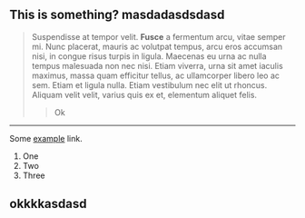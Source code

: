 
<Meta title="Documentation" />

## This is something? masdadasdsdasd

> Suspendisse at tempor velit. **Fusce** a fermentum arcu, vitae semper mi. Nunc placerat, mauris ac volutpat tempus, arcu eros accumsan nisi, in congue risus turpis in ligula. Maecenas eu urna ac nulla tempus malesuada non nec nisi. Etiam viverra, urna sit amet iaculis maximus, massa quam efficitur tellus, ac ullamcorper libero leo ac sem. Etiam et ligula nulla. Etiam vestibulum nec elit ut rhoncus. Aliquam velit velit, varius quis ex et, elementum aliquet felis.
>
> > Ok

---

Some [example](https://example.com) link.

1. One
2. Two
3. Three

## okkkkasdasd

<Readme />
